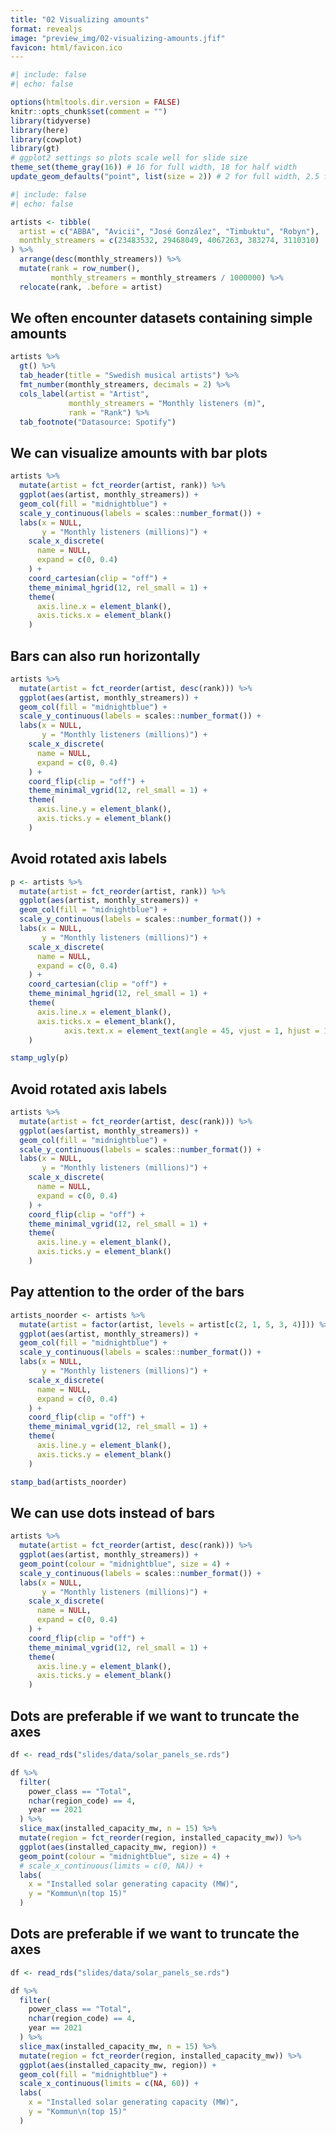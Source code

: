 ```yaml
---
title: "02 Visualizing amounts"
format: revealjs
image: "preview_img/02-visualizing-amounts.jfif"
favicon: html/favicon.ico
---
```


```r
#| include: false
#| echo: false

options(htmltools.dir.version = FALSE)
knitr::opts_chunk$set(comment = "")
library(tidyverse)
library(here)
library(cowplot)
library(gt)
# ggplot2 settings so plots scale well for slide size 
theme_set(theme_gray(16)) # 16 for full width, 18 for half width 
update_geom_defaults("point", list(size = 2)) # 2 for full width, 2.5 for half width
```


```r
#| include: false
#| echo: false

artists <- tibble(
  artist = c("ABBA", "Avicii", "José González", "Timbuktu", "Robyn"),
  monthly_streamers = c(23483532, 29468049, 4067263, 383274, 3110310)
) %>%
  arrange(desc(monthly_streamers)) %>% 
  mutate(rank = row_number(),
         monthly_streamers = monthly_streamers / 1000000) %>% 
  relocate(rank, .before = artist)

```

## We often encounter datasets containing simple amounts

```r
artists %>% 
  gt() %>% 
  tab_header(title = "Swedish musical artists") %>% 
  fmt_number(monthly_streamers, decimals = 2) %>% 
  cols_label(artist = "Artist",
             monthly_streamers = "Monthly listeners (m)",
             rank = "Rank") %>% 
  tab_footnote("Datasource: Spotify")
```

## We can visualize amounts with bar plots

```r
artists %>%
  mutate(artist = fct_reorder(artist, rank)) %>% 
  ggplot(aes(artist, monthly_streamers)) +
  geom_col(fill = "midnightblue") +
  scale_y_continuous(labels = scales::number_format()) +
  labs(x = NULL,
       y = "Monthly listeners (millions)") +
    scale_x_discrete(
      name = NULL,
      expand = c(0, 0.4)
    ) +
    coord_cartesian(clip = "off") +
    theme_minimal_hgrid(12, rel_small = 1) +
    theme(
      axis.line.x = element_blank(),
      axis.ticks.x = element_blank()
    )
```

## Bars can also run horizontally

```r
artists %>%
  mutate(artist = fct_reorder(artist, desc(rank))) %>% 
  ggplot(aes(artist, monthly_streamers)) +
  geom_col(fill = "midnightblue") +
  scale_y_continuous(labels = scales::number_format()) +
  labs(x = NULL,
       y = "Monthly listeners (millions)") +
    scale_x_discrete(
      name = NULL,
      expand = c(0, 0.4)
    ) +
    coord_flip(clip = "off") +
    theme_minimal_vgrid(12, rel_small = 1) +
    theme(
      axis.line.y = element_blank(),
      axis.ticks.y = element_blank()
    )
```


## Avoid rotated axis labels

```r
p <- artists %>%
  mutate(artist = fct_reorder(artist, rank)) %>% 
  ggplot(aes(artist, monthly_streamers)) +
  geom_col(fill = "midnightblue") +
  scale_y_continuous(labels = scales::number_format()) +
  labs(x = NULL,
       y = "Monthly listeners (millions)") +
    scale_x_discrete(
      name = NULL,
      expand = c(0, 0.4)
    ) +
    coord_cartesian(clip = "off") +
    theme_minimal_hgrid(12, rel_small = 1) +
    theme(
      axis.line.x = element_blank(),
      axis.ticks.x = element_blank(),
            axis.text.x = element_text(angle = 45, vjust = 1, hjust = 1)
    )

stamp_ugly(p)
```

## Avoid rotated axis labels

```r
artists %>%
  mutate(artist = fct_reorder(artist, desc(rank))) %>% 
  ggplot(aes(artist, monthly_streamers)) +
  geom_col(fill = "midnightblue") +
  scale_y_continuous(labels = scales::number_format()) +
  labs(x = NULL,
       y = "Monthly listeners (millions)") +
    scale_x_discrete(
      name = NULL,
      expand = c(0, 0.4)
    ) +
    coord_flip(clip = "off") +
    theme_minimal_vgrid(12, rel_small = 1) +
    theme(
      axis.line.y = element_blank(),
      axis.ticks.y = element_blank()
    )
```

## Pay attention to the order of the bars

```r
artists_noorder <- artists %>%
  mutate(artist = factor(artist, levels = artist[c(2, 1, 5, 3, 4)])) %>% 
  ggplot(aes(artist, monthly_streamers)) +
  geom_col(fill = "midnightblue") +
  scale_y_continuous(labels = scales::number_format()) +
  labs(x = NULL,
       y = "Monthly listeners (millions)") +
    scale_x_discrete(
      name = NULL,
      expand = c(0, 0.4)
    ) +
    coord_flip(clip = "off") +
    theme_minimal_vgrid(12, rel_small = 1) +
    theme(
      axis.line.y = element_blank(),
      axis.ticks.y = element_blank()
    )

stamp_bad(artists_noorder)
```

## We can use dots instead of bars

```r
artists %>%
  mutate(artist = fct_reorder(artist, desc(rank))) %>% 
  ggplot(aes(artist, monthly_streamers)) +
  geom_point(colour = "midnightblue", size = 4) +
  scale_y_continuous(labels = scales::number_format()) +
  labs(x = NULL,
       y = "Monthly listeners (millions)") +
    scale_x_discrete(
      name = NULL,
      expand = c(0, 0.4)
    ) +
    coord_flip(clip = "off") +
    theme_minimal_vgrid(12, rel_small = 1) +
    theme(
      axis.line.y = element_blank(),
      axis.ticks.y = element_blank()
    )
```

## Dots are preferable if we want to truncate the axes

```r
df <- read_rds("slides/data/solar_panels_se.rds")

df %>%
  filter(
    power_class == "Total",
    nchar(region_code) == 4,
    year == 2021
  ) %>%
  slice_max(installed_capacity_mw, n = 15) %>%
  mutate(region = fct_reorder(region, installed_capacity_mw)) %>%
  ggplot(aes(installed_capacity_mw, region)) +
  geom_point(colour = "midnightblue", size = 4) +
  # scale_x_continuous(limits = c(0, NA)) +
  labs(
    x = "Installed solar generating capacity (MW)",
    y = "Kommun\n(top 15)"
  )
```


## Dots are preferable if we want to truncate the axes

```r
df <- read_rds("slides/data/solar_panels_se.rds")

df %>%
  filter(
    power_class == "Total",
    nchar(region_code) == 4,
    year == 2021
  ) %>%
  slice_max(installed_capacity_mw, n = 15) %>%
  mutate(region = fct_reorder(region, installed_capacity_mw)) %>%
  ggplot(aes(installed_capacity_mw, region)) +
  geom_col(fill = "midnightblue") +
  scale_x_continuous(limits = c(NA, 60)) +
  labs(
    x = "Installed solar generating capacity (MW)",
    y = "Kommun\n(top 15)"
  )
```

